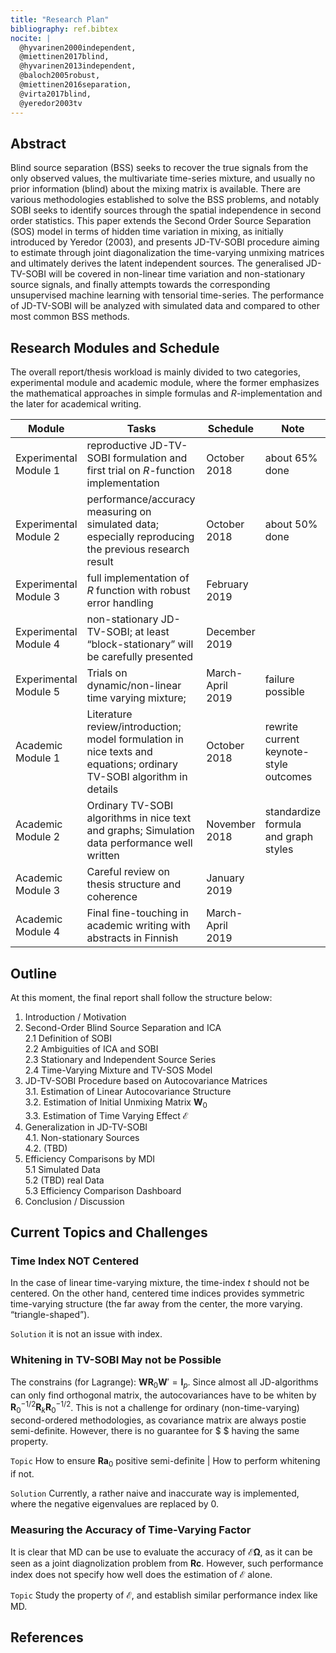 ```yaml
---
title: "Research Plan"
bibliography: ref.bibtex
nocite: | 
  @hyvarinen2000independent,
  @miettinen2017blind,
  @hyvarinen2013independent,
  @baloch2005robust,
  @miettinen2016separation,
  @virta2017blind,
  @yeredor2003tv
---
```


## Abstract

Blind source separation (BSS) seeks to recover the true signals from the only observed values, the multivariate time-series mixture, and usually no prior information (blind) about the mixing matrix is available. There are various methodologies established to solve the BSS problems, and notably SOBI seeks to identify sources through the spatial independence in second order statistics. This paper extends the Second Order Source Separation (SOS) model   in terms of hidden time variation in mixing, as initially introduced by Yeredor (2003), and presents JD-TV-SOBI procedure aiming to estimate through joint diagonalization the time-varying unmixing matrices and ultimately derives the latent independent sources. The generalised JD-TV-SOBI will be covered in non-linear time variation and non-stationary source signals, and finally attempts towards the corresponding unsupervised machine learning with tensorial time-series. The performance of JD-TV-SOBI will be analyzed with simulated data and compared to other most common BSS methods. 

## Research Modules and Schedule

The overall report/thesis workload is mainly divided to two categories, experimental module and academic module, where the former emphasizes the mathematical approaches in simple formulas and _R_-implementation and the later for academical writing.

| Module                | Tasks                                                                                                                | Schedule         | Note                                   |
|-----------------------|----------------------------------------------------------------------------------------------------------------------|------------------|----------------------------------------|
| Experimental Module 1 | reproductive JD-TV-SOBI formulation and first trial on _R_-function implementation                                   | October 2018     | about 65% done                         |
| Experimental Module 2 | performance/accuracy measuring on simulated data; especially reproducing the previous research result                                           | October 2018     | about 50% done                         |
| Experimental Module 3 | full implementation of _R_ function with robust error handling                                                       | February 2019    |                                        |
| Experimental Module 4 | non-stationary JD-TV-SOBI; at least "block-stationary" will be carefully presented                                   | December 2019    |                                        |
| Experimental Module 5 | Trials on dynamic/non-linear time varying mixture;                                                                   | March-April 2019 | failure possible                       |
| Academic Module 1     | Literature review/introduction; model formulation in nice texts and equations; ordinary TV-SOBI algorithm in details | October 2018     | rewrite current keynote-style outcomes |
| Academic Module 2     | Ordinary TV-SOBI algorithms in nice text and graphs; Simulation data performance well written                        | November 2018    | standardize formula and graph styles   |
| Academic Module 3     | Careful review on thesis structure and coherence                                                                     | January 2019     |                                        |
| Academic Module 4     | Final fine-touching in academic writing with abstracts in Finnish                                                    | March-April 2019 |                                        |


## Outline

At this moment, the final report shall follow the structure below:

 1. Introduction / Motivation
 2. Second-Order Blind Source Separation and ICA  
  2.1 Definition of SOBI  
  2.2 Ambiguities of ICA and SOBI  
  2.3 Stationary and Independent Source Series  
  2.4 Time-Varying Mixture and TV-SOS Model
 3. JD-TV-SOBI Procedure based on Autocovariance Matrices  
  3.1. Estimation of Linear Autocovariance Structure  
  3.2. Estimation of Initial Unmixing Matrix $\boldsymbol W_0$  
  3.3. Estimation of Time Varying Effect   $\boldsymbol{\mathcal E}$
 4. Generalization in JD-TV-SOBI  
  4.1. Non-stationary Sources  
  4.2. (TBD)
 5. Efficiency Comparisons by MDI  
  5.1 Simulated Data  
  5.2 (TBD) real Data  
  5.3 Efficiency Comparison Dashboard  
 6. Conclusion / Discussion

## Current Topics and Challenges

### Time Index NOT Centered

In the case of linear time-varying mixture, the time-index $t$ should not be centered. On the other hand, centered time indices provides symmetric time-varying structure (the far away from the center, the more varying. "triangle-shaped").

`Solution` it is not an issue with index.

### Whitening in TV-SOBI May not be Possible

The constrains (for Lagrange): $\boldsymbol{W R}_0 \boldsymbol W' = \boldsymbol I_p$. Since almost all JD-algorithms can only find orthogonal matrix, the autocovariances have to be whiten by $\boldsymbol R_0^{-1/2} \boldsymbol R_k \boldsymbol R_0^{-1/2}$. This is not a challenge for ordinary (non-time-varying) second-ordered methodologies, as covariance matrix are always postie semi-definite. However, there is no guarantee for $ \boldsymbol{Ra}$ having the same property.

`Topic` How to ensure $\boldsymbol {Ra}_0$ positive semi-definite | How to perform whitening if not.

`Solution` Currently, a rather naive and inaccurate way is implemented, where the negative eigenvalues are replaced by 0.

### Measuring the Accuracy of Time-Varying Factor

It is clear that MD can be use to evaluate the accuracy of $\boldsymbol{\mathcal E \Omega}$, as it can be seen as a joint diagnolization problem from $\boldsymbol{Rc}$. However, such performance index does not specify how well does the estimation of $\boldsymbol{\mathcal E}$ alone.

`Topic` Study the property of $\boldsymbol{\mathcal E}$, and establish similar performance index like MD.

## References